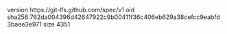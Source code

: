 version https://git-lfs.github.com/spec/v1
oid sha256:762da004396d42647922c9b00411f36c406eb629a38cefcc9eabfd3baee3e971
size 4351
